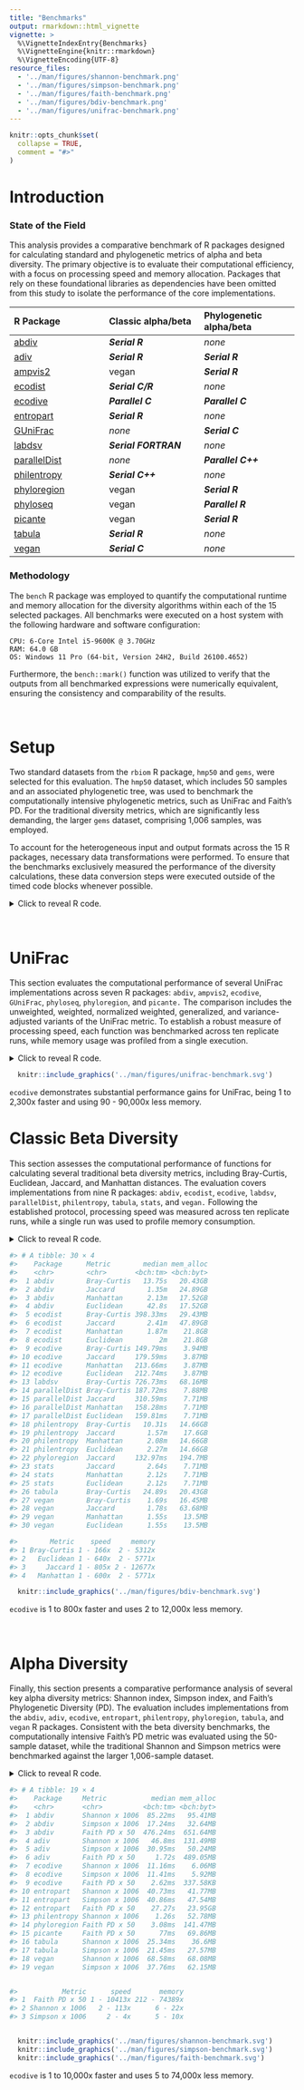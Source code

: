 ```yaml
---
title: "Benchmarks"
output: rmarkdown::html_vignette
vignette: >
  %\VignetteIndexEntry{Benchmarks}
  %\VignetteEngine{knitr::rmarkdown}
  %\VignetteEncoding{UTF-8}
resource_files:
  - '../man/figures/shannon-benchmark.png'
  - '../man/figures/simpson-benchmark.png'
  - '../man/figures/faith-benchmark.png'
  - '../man/figures/bdiv-benchmark.png'
  - '../man/figures/unifrac-benchmark.png'
---
```


```r
knitr::opts_chunk$set(
  collapse = TRUE,
  comment = "#>"
)
```


# Introduction

### State of the Field

This analysis provides a comparative benchmark of R packages designed for
calculating standard and phylogenetic metrics of alpha and beta diversity. The
primary objective is to evaluate their computational efficiency, with a focus on
processing speed and memory allocation. Packages that rely on these foundational
libraries as dependencies have been omitted from this study to isolate the
performance of the core implementations.


| R Package               | Classic alpha/beta      | Phylogenetic alpha/beta |
|:------------------------|:------------------------|:------------------------|
| [abdiv](https://doi.org/10.32614/CRAN.package.abdiv)               | ***Serial R***       | *none*             |
| [adiv](https://doi.org/10.32614/CRAN.package.adiv)                 | ***Serial R***       | ***Serial R***     |
| [ampvis2](https://github.com/KasperSkytte/ampvis2)                 | vegan                | ***Serial R***     |
| [ecodist](https://doi.org/10.32614/CRAN.package.ecodist)           | ***Serial C/R***     | *none*             |
| [ecodive](https://doi.org/10.32614/CRAN.package.ecodive)           | ***Parallel C***     | ***Parallel C***   |
| [entropart](https://doi.org/10.32614/CRAN.package.entropart)       | ***Serial R***       | *none*             |
| [GUniFrac](https://doi.org/10.32614/CRAN.package.GUniFrac)         | *none*               | ***Serial C***     |
| [labdsv](https://doi.org/10.32614/CRAN.package.labdsv)             | ***Serial FORTRAN*** | *none*             |
| [parallelDist](https://doi.org/10.32614/CRAN.package.parallelDist) | *none*               | ***Parallel C++*** |
| [philentropy](https://doi.org/10.32614/CRAN.package.philentropy)   | ***Serial C++***     | *none*             |
| [phyloregion](https://doi.org/10.32614/CRAN.package.phyloregion)   | vegan                | ***Serial R***     |
| [phyloseq](https://doi.org/doi:10.18129/B9.bioc.phyloseq)          | vegan                | ***Parallel R***   |
| [picante](https://doi.org/10.32614/CRAN.package.picante)           | vegan                | ***Serial R***     |
| [tabula](https://doi.org/10.32614/CRAN.package.tabula)             | ***Serial R***       | *none*             |
| [vegan](https://doi.org/10.32614/CRAN.package.vegan)               | ***Serial C***       | *none*             |



### Methodology

The `bench` R package was employed to quantify the computational runtime and
memory allocation for the diversity algorithms within each of the 15 selected
packages. All benchmarks were executed on a host system with the following
hardware and software configuration:

    CPU: 6-Core Intel i5-9600K @ 3.70GHz
    RAM: 64.0 GB
    OS: Windows 11 Pro (64-bit, Version 24H2, Build 26100.4652)

Furthermore, the `bench::mark()` function was utilized to verify that the
outputs from all benchmarked expressions were numerically equivalent, ensuring
the consistency and comparability of the results.


<br>


# Setup

Two standard datasets from the `rbiom` R package, `hmp50` and `gems`, were
selected for this evaluation. The `hmp50` dataset, which includes 50 samples and
an associated phylogenetic tree, was used to benchmark the computationally
intensive phylogenetic metrics, such as UniFrac and Faith's PD. For the
traditional diversity metrics, which are significantly less demanding, the
larger `gems` dataset, comprising 1,006 samples, was employed.

To account for the heterogeneous input and output formats across the 15 R
packages, necessary data transformations were performed. To ensure that the
benchmarks exclusively measured the performance of the diversity calculations,
these data conversion steps were executed outside of the timed code blocks
whenever possible.

<details>
  <summary>Click to reveal R code.</summary>

```r
install.packages('pak')

# Tools and Datasets for Benchmarking Report
pak::pkg_install(pkg = c(
  'bench', 'dplyr', 'ggplot2', 'ggrepel', 'rbiom', 'svglite' ))

# Diversity Metric Implementations
pak::pkg_install(pkg = c(
  'abdiv', 'adiv', 'ecodist', 'ecodive', 'entropart', 'GUniFrac', 
  'kasperskytte/ampvis2', 'labdsv', 'parallelDist', 'philentropy', 
  'phyloregion', 'phyloseq', 'picante', 'tabula', 'vegan' ))


# Software Versions

version$version.string
#> [1] "R version 4.5.1 (2025-06-13 ucrt)"

data.frame(ver = sapply(FUN = packageDescription, fields = 'Version', c(
  'bench', 'dplyr', 'ggplot2', 'ggrepel', 'rbiom',
  'abdiv', 'adiv', 'ecodist', 'ecodive', 'entropart', 'GUniFrac', 
  'ampvis2', 'labdsv', 'parallelDist', 'philentropy', 
  'phyloregion', 'phyloseq', 'picante', 'tabula', 'vegan' )))
#>                     ver
#> bench             1.1.4
#> dplyr             1.1.4
#> ggplot2           3.5.2
#> ggrepel           0.9.6
#> rbiom             2.2.1
#> abdiv             0.2.0
#> adiv              2.2.1
#> ecodist           2.1.3
#> ecodive           1.0.1
#> entropart        1.6-16
#> GUniFrac            1.8
#> ampvis2           2.8.9
#> labdsv            2.1-2
#> parallelDist      0.2.6
#> philentropy       0.9.0
#> phyloregion       1.0.9
#> phyloseq         1.52.0
#> picante           1.8.2
#> tabula            3.3.1
#> vegan             2.7-1

library(bench)
library(ggplot2)
library(ggrepel)
library(dplyr)

(n_cpus <- ecodive::n_cpus())
#> [1] 6

# abdiv only accepts two samples at a time
pairwise <- function (f, data, ...) {
  pairs <- utils::combn(nrow(data), 2)
  structure(
    mapply(
      FUN = function (i, j) f(data[i,], data[j,], ...), 
      i   = pairs[1,], j = pairs[2,] ),
    class  = 'dist',
    Labels = colnames(data),
    Size   = nrow(data),
    Diag   = FALSE,
    Upper  = FALSE )
}


# Remove any extraneous attributes from dist objects,
# allowing them to be compared with `all.equal()`.
cleanup <- function (x) {
  for (i in setdiff(names(attributes(x)), c('class', 'Labels', 'Size', 'Diag', 'Upper')))
    attr(x, i) <- NULL
  return (x)
}


# HMP50 dataset has 50 Samples
hmp50      <- rbiom::hmp50
hmp50_phy  <- rbiom::convert_to_phyloseq(hmp50)
hmp50_mtx  <- t(rbiom::rescale_cols(as.matrix(hmp50)))
hmp50_tree <- hmp50$tree


# GEMS dataset has 1006 Samples
gems_mtx <- t(rbiom::rescale_cols(as.matrix(rbiom::gems)))
```

</details>

<br>


# UniFrac

This section evaluates the computational performance of several UniFrac
implementations across seven R packages: `abdiv`, `ampvis2`, `ecodive`,
`GUniFrac`, `phyloseq`, `phyloregion`, and `picante.` The comparison includes
the unweighted, weighted, normalized weighted, generalized, and
variance-adjusted variants of the UniFrac metric. To establish a robust measure
of processing speed, each function was benchmarked across ten replicate runs,
while memory usage was profiled from a single execution.

<details>
  <summary>Click to reveal R code.</summary>
  
```r

## Unweighted UniFrac
u_unifrac_res <- rbind(
  
  local({
    # cluster for phyloseq
    cl <- parallel::makeCluster(n_cpus)
    doParallel::registerDoParallel(cl)
    on.exit(parallel::stopCluster(cl))
    
    bench::mark(
      iterations    = 10,
      'abdiv'       = cleanup(pairwise(abdiv::unweighted_unifrac, hmp50_mtx, hmp50_tree)),
      'ecodive'     = cleanup(ecodive::unweighted_unifrac(hmp50_mtx, hmp50_tree)),
      'GUniFrac'    = cleanup(as.dist(GUniFrac::GUniFrac(hmp50_mtx, hmp50_tree, alpha=1, verbose=FALSE)[[1]][,,2])),
      'phyloregion' = cleanup(phyloregion::unifrac(hmp50_mtx, hmp50_tree)),
      'phyloseq'    = cleanup(phyloseq::UniFrac(hmp50_phy, weighted=FALSE, normalized=FALSE, parallel=TRUE)),
      'picante'     = cleanup(picante::unifrac(hmp50_mtx, hmp50_tree)) )
  }),
  
  # ampvis2 conflicts with phyloseq cluster, so run separately
  local({
    t_hmp50_mtx <- t(hmp50_mtx)
    bench::mark(
      iterations = 10,
      'ampvis2'  = {
        cleanup(ampvis2:::dist.unifrac(t_hmp50_mtx, hmp50_tree, weighted=FALSE, normalise=FALSE, num_threads=n_cpus))
        doParallel::stopImplicitCluster() } )
  })
)

u_unifrac_res[,1:9]
#> # A tibble: 7 × 9
#>   expression       min   median `itr/sec` mem_alloc `gc/sec` n_itr  n_gc total_time
#>   <bch:expr>  <bch:tm> <bch:tm>     <dbl> <bch:byt>    <dbl> <int> <dbl>   <bch:tm>
#> 1 abdiv         14.59s      15s    0.0655    20.1GB   2.92      10   446      2.54m
#> 2 ecodive       6.36ms   6.66ms  148.       532.6KB   0         10     0    67.79ms
#> 3 GUniFrac      79.4ms  86.15ms   10.6      113.4MB   2.11      10     2   947.45ms
#> 4 phyloregion   6.96ms    7.1ms  139.       145.9MB   0         10     0    71.95ms
#> 5 phyloseq    306.89ms 325.11ms    2.85      50.9MB   0.571     10     2       3.5s
#> 6 picante        2.53s    2.56s    0.389      1.8GB   1.52      10    39     25.68s
#> 7 ampvis2        3.21s    3.64s    0.278     53.7MB   0.0309     9     1     32.34s

ggplot(u_unifrac_res, aes(x = median, y = mem_alloc)) +
  geom_point() +
  geom_label_repel(aes(label = as.character(expression))) + 
  labs(
    title = 'Unweighted UniFrac Implementations',
    subtitle = '50 sample all-vs-all benchmarking on six CPU cores',
    x = 'Median Calculation Time (log scale; n=10)', 
    y = 'Memory Allocated\n(log scale)' ) +
  theme_bw()
  
  
## Weighted UniFrac
w_unifrac_res <- rbind(
  
  local({
    # cluster for phyloseq
    cl <- parallel::makeCluster(n_cpus)
    doParallel::registerDoParallel(cl)
    on.exit(parallel::stopCluster(cl))
    
    bench::mark(
      iterations = 10,
      'abdiv'    = cleanup(pairwise(abdiv::weighted_unifrac, hmp50_mtx, hmp50_tree)),
      'ecodive'  = cleanup(ecodive::weighted_unifrac(hmp50_mtx, hmp50_tree)),
      'phyloseq' = cleanup(phyloseq::UniFrac(hmp50_phy, weighted=TRUE, normalized=FALSE, parallel=TRUE)) )
  }),
  
  # ampvis2 conflicts with phyloseq cluster, so run separately
  local({
    t_hmp50_mtx <- t(hmp50_mtx)
    bench::mark(
      iterations = 10,
      'ampvis2'  = {
        cleanup(ampvis2:::dist.unifrac(t_hmp50_mtx, hmp50_tree, weighted=TRUE, normalise=FALSE, num_threads=n_cpus))
        doParallel::stopImplicitCluster() } )
  })
)


## Weighted Normalized UniFrac
wn_unifrac_res <- rbind(
  
  local({
    # cluster for phyloseq
    cl <- parallel::makeCluster(n_cpus)
    doParallel::registerDoParallel(cl)
    on.exit(parallel::stopCluster(cl))
    
    bench::mark(
      iterations = 10,
      'abdiv'    = cleanup(pairwise(abdiv::weighted_normalized_unifrac, hmp50_mtx, hmp50_tree)),
      'ecodive'  = cleanup(ecodive::normalized_unifrac(hmp50_mtx, hmp50_tree)),
      'GUniFrac' = cleanup(as.dist(GUniFrac::GUniFrac(hmp50_mtx, hmp50_tree, alpha=1, verbose=FALSE)[[1]][,,1])),
      'phyloseq' = cleanup(phyloseq::UniFrac(hmp50_phy, weighted=TRUE, normalized=TRUE, parallel=TRUE)) )
  }),
  
  # ampvis2 conflicts with phyloseq cluster, so run separately
  local({
    t_hmp50_mtx <- t(hmp50_mtx)
    bench::mark(
      iterations = 10,
      'ampvis2'  = {
        cleanup(ampvis2:::dist.unifrac(t_hmp50_mtx, hmp50_tree, weighted=TRUE, normalise=TRUE, num_threads=n_cpus))
        doParallel::stopImplicitCluster() } )
  })
)


## Weighted Normalized UniFrac
g_unifrac_res <- rbind(
  
  local({
    # cluster for phyloseq
    cl <- parallel::makeCluster(n_cpus)
    doParallel::registerDoParallel(cl)
    on.exit(parallel::stopCluster(cl))
    
    bench::mark(
      iterations = 10,
      'abdiv'    = cleanup(pairwise(abdiv::generalized_unifrac, hmp50_mtx, hmp50_tree, alpha=0.5)),
      'ecodive'  = cleanup(ecodive::generalized_unifrac(hmp50_mtx, hmp50_tree, alpha=0.5)),
      'GUniFrac' = cleanup(as.dist(GUniFrac::GUniFrac(hmp50_mtx, hmp50_tree, alpha=0.5, verbose=FALSE)[[1]][,,1])) )
  })
)


## Variance Adjusted UniFrac
va_unifrac_res <- rbind(
  
  local({
    # cluster for phyloseq
    cl <- parallel::makeCluster(n_cpus)
    doParallel::registerDoParallel(cl)
    on.exit(parallel::stopCluster(cl))
    
    bench::mark(
      iterations = 10,
      'abdiv'    = cleanup(pairwise(abdiv::variance_adjusted_unifrac, hmp50_mtx, hmp50_tree)),
      'ecodive'  = cleanup(ecodive::variance_adjusted_unifrac(hmp50_mtx, hmp50_tree)) )
  })
)


unifrac_res <- bind_rows(
    mutate(u_unifrac_res,  `UniFrac Variant` = 'Unweighted'),
    mutate(w_unifrac_res,  `UniFrac Variant` = 'Weighted'),
    mutate(wn_unifrac_res, `UniFrac Variant` = 'Weighted Normalized'),
    mutate(g_unifrac_res,  `UniFrac Variant` = 'Generalized'),
    mutate(va_unifrac_res, `UniFrac Variant` = 'Variance Adjusted') ) %>%
  mutate(Package = as.character(expression)) %>%
  select(Package, `UniFrac Variant`, median, mem_alloc) %>%
  arrange(Package)
  
saveRDS(unifrac_res, 'benchmark/unifrac_res.rds')
```

```r
unifrac_res <- readRDS('../benchmark/unifrac_res.rds')

# print(unifrac_res, n = Inf)
# 
# 
# # How much faster and more memory efficient is ecodive?
# plyr::ddply(unifrac_res, as.name('UniFrac Variant'), function (x) {
#   x[['median']]    <- as.numeric(x[['median']])
#   x[['mem_alloc']] <- as.numeric(x[['mem_alloc']])
#   ecodive <- as.list(x[x[['Package']] == 'ecodive',])
#   x       <- x[x[['Package']] != 'ecodive',]
#   data.frame(
#     speed  = paste0(paste(collapse=' - ', round(range(x$median    / ecodive$median))), 'x'),
#     memory = paste0(paste(collapse=' - ', round(range(x$mem_alloc / ecodive$mem_alloc))), 'x') )
# })


# ggplot(unifrac_res, aes(x = median, y = mem_alloc)) +
#   geom_point(aes(shape = `UniFrac Variant`), size = 2) +
#   geom_label_repel(
#     data          = ~subset(., `UniFrac Variant` == 'Unweighted'),
#     mapping       = aes(label = Package, fontface = ifelse(Package == 'ecodive', 2, 1)),
#     direction     = 'y', 
#     box.padding   = 0.4,
#     point.padding = 10,
#     seed          = 2,
#     min.segment.length = Inf ) + 
#   scale_shape(solid = FALSE) + 
#   bench::scale_x_bench_time(limits = c(.004, 20), breaks = c(.01, .1, 1, 10)) +
#   scale_y_log10(limits = 10^c(4.5,11.5), labels = scales::label_bytes()) +
#   labs(
#     title = 'UniFrac Implementations',
#     subtitle = 'All-vs-all 50 sample benchmarking on six CPU cores',
#     x = 'Median Calculation Time (log scale; n=10)', 
#     y = 'Memory Allocated\n(log scale; n=1)' ) +
#   theme_bw(base_size = 12) +
#   theme(axis.title.x = element_text(margin = margin(t = 10)))
```

</details>

```r
  knitr::include_graphics('../man/figures/unifrac-benchmark.svg')
```

`ecodive` demonstrates substantial performance gains for UniFrac, being 1 to 2,300x faster and using 90 - 90,000x less memory.
<br>


# Classic Beta Diversity

This section assesses the computational performance of functions for calculating
several traditional beta diversity metrics, including Bray-Curtis, Euclidean,
Jaccard, and Manhattan distances. The evaluation covers implementations from
nine R packages: `abdiv`, `ecodist`, `ecodive`, `labdsv`, `parallelDist`,
`philentropy`, `tabula`, `stats`, and `vegan.` Following the established
protocol, processing speed was measured across ten replicate runs, while a
single run was used to profile memory consumption.


<details>
  <summary>Click to reveal R code.</summary>

```r
bray_curtis_res <- bench::mark(
  iterations = 10,
  'abdiv'        = cleanup(pairwise(abdiv::bray_curtis, gems_mtx)),
  'ecodist'      = cleanup(ecodist::bcdist(gems_mtx)),
  'ecodive'      = cleanup(ecodive::bray(gems_mtx, rescale = FALSE)),
  'labdsv'       = cleanup(labdsv::dsvdis(gems_mtx, 'bray/curtis')),
  'parallelDist' = cleanup(parallelDist::parallelDist(gems_mtx, 'bray')),
  'philentropy'  = cleanup(philentropy::distance(gems_mtx, 'sorensen', test.na = FALSE, use.row.names = TRUE, as.dist.obj = TRUE, mute.message = TRUE)),
  'tabula'       = cleanup(1 - pairwise(tabula::index_bray, gems_mtx)),
  'vegan'        = cleanup(vegan::vegdist(gems_mtx, 'bray')) )

jaccard_res <- bench::mark(
  iterations = 10,
  'abdiv'        = cleanup(pairwise(abdiv::jaccard, gems_mtx)),
  'ecodist'      = cleanup(ecodist::distance(gems_mtx, 'jaccard')),
  'ecodive'      = cleanup(ecodive::jaccard(gems_mtx)),
  'parallelDist' = cleanup(parallelDist::parallelDist(gems_mtx, 'binary')),
  'philentropy'  = cleanup(philentropy::distance(gems_mtx > 0, 'jaccard', test.na = FALSE, use.row.names = TRUE, as.dist.obj = TRUE, mute.message = TRUE)),
  'phyloregion'  = cleanup(phyloregion::beta_diss(gems_mtx, 'jaccard')$beta.jac),
  'stats'        = cleanup(stats::dist(gems_mtx, 'binary')),
  'vegan'        = cleanup(vegan::vegdist(gems_mtx, 'jaccard', binary = TRUE)) )

manhattan_res <- bench::mark(
  iterations = 10,
  'abdiv'        = cleanup(pairwise(abdiv::manhattan, gems_mtx)),
  'ecodist'      = cleanup(ecodist::distance(gems_mtx, 'manhattan')),
  'ecodive'      = cleanup(ecodive::manhattan(gems_mtx, rescale = FALSE)),
  'parallelDist' = cleanup(parallelDist::parallelDist(gems_mtx, 'manhattan')),
  'philentropy'  = cleanup(philentropy::distance(gems_mtx, 'manhattan', test.na = FALSE, use.row.names = TRUE, as.dist.obj = TRUE, mute.message = TRUE)),
  'stats'        = cleanup(stats::dist(gems_mtx, 'manhattan')),
  'vegan'        = cleanup(vegan::vegdist(gems_mtx, 'manhattan')) )

euclidean_res <- bench::mark(
  iterations = 10,
  'abdiv'        = cleanup(pairwise(abdiv::euclidean, gems_mtx)),
  'ecodist'      = cleanup(ecodist::distance(gems_mtx, 'euclidean')),
  'ecodive'      = cleanup(ecodive::euclidean(gems_mtx, rescale = FALSE)),
  'parallelDist' = cleanup(parallelDist::parallelDist(gems_mtx, 'euclidean')),
  'philentropy'  = cleanup(philentropy::distance(gems_mtx, 'euclidean', test.na = FALSE, use.row.names = TRUE, as.dist.obj = TRUE, mute.message = TRUE)),
  'stats'        = cleanup(stats::dist(gems_mtx, 'euclidean')),
  'vegan'        = cleanup(vegan::vegdist(gems_mtx, 'euclidean')) )

bdiv_res <- bind_rows(
    mutate(bray_curtis_res, Metric = 'Bray-Curtis'),
    mutate(jaccard_res,     Metric = 'Jaccard'),
    mutate(manhattan_res,   Metric = 'Manhattan'),
    mutate(euclidean_res,   Metric = 'Euclidean') ) %>%
  mutate(Package = as.character(expression)) %>%
  select(Package, Metric, median, mem_alloc) %>%
  arrange(Package)
  
saveRDS(bdiv_res, 'benchmark/bdiv_res.rds')


print(bdiv_res, n = Inf)


# How much faster and more memory efficient is ecodive?
plyr::ddply(bdiv_res, 'Metric', function (x) {
  x[['median']]    <- as.numeric(x[['median']])
  x[['mem_alloc']] <- as.numeric(x[['mem_alloc']])
  ecodive <- as.list(x[x[['Package']] == 'ecodive',])
  x       <- x[x[['Package']] != 'ecodive',]
  data.frame(
    speed  = paste0(paste(collapse=' - ', round(range(x$median    / ecodive$median))), 'x'),
    memory = paste0(paste(collapse=' - ', round(range(x$mem_alloc / ecodive$mem_alloc))), 'x') )
})


ggplot(bdiv_res, aes(x = median, y = mem_alloc)) +
  geom_point() +
  geom_label_repel(
    mapping   = aes(label = Package, fontface = ifelse(Package == 'ecodive', 2, 1)), 
    direction = 'y', 
    seed      = 5 ) + 
  facet_wrap('Metric', ncol = 1, scales = 'free_y') + 
  bench::scale_x_bench_time(limits = c(.1, 180), breaks = c(.1, .3, 1, 3, 10, 30, 60, 180)) +
  scale_y_log10(limits = 10^c(5,12), labels = scales::label_bytes()) +
  labs(
    title = 'Beta Diversity Implementations',
    subtitle = 'All-vs-all 1,006 sample benchmarking on six CPU cores',
    x = 'Median Calculation Time (log scale; n=10)', 
    y = 'Memory Allocated\n(log scale; n=1)' ) +
  theme_bw(base_size = 12) +
  theme(axis.title.x = element_text(margin = margin(t = 10)))


ggplot(subset(bdiv_res, Metric == 'Bray-Curtis'), aes(x = median, y = mem_alloc)) +
  geom_point() +
  geom_label_repel(
    mapping   = aes(label = Package, fontface = ifelse(Package == 'ecodive', 2, 1)), 
    direction = 'y', 
    seed      = 1 ) + 
  bench::scale_x_bench_time(limits = c(.1, 61), breaks = c(.1, 1, 10, 60)) +
  scale_y_log10(limits = 10^c(5,11.5), labels = scales::label_bytes()) +
  labs(
    title = 'Bray-Curtis Dissimilarity Implementations',
    subtitle = 'All-vs-all 1,006 sample benchmarking on six CPU cores',
    x = 'Median Calculation Time (log scale; n=10)', 
    y = 'Memory Allocated\n(log scale; n=1)' ) +
  theme_bw(base_size = 12) +
  theme(axis.title.x = element_text(margin = margin(t = 10)))
```

</details>

```r
#> # A tibble: 30 × 4
#>    Package      Metric        median mem_alloc
#>    <chr>        <chr>       <bch:tm> <bch:byt>
#>  1 abdiv        Bray-Curtis   13.75s   20.43GB
#>  2 abdiv        Jaccard        1.35m   24.89GB
#>  3 abdiv        Manhattan      2.13m   17.52GB
#>  4 abdiv        Euclidean      42.8s   17.52GB
#>  5 ecodist      Bray-Curtis 398.33ms   29.43MB
#>  6 ecodist      Jaccard        2.41m   47.89GB
#>  7 ecodist      Manhattan      1.87m    21.8GB
#>  8 ecodist      Euclidean         2m    21.8GB
#>  9 ecodive      Bray-Curtis 149.79ms    3.94MB
#> 10 ecodive      Jaccard     179.59ms    3.87MB
#> 11 ecodive      Manhattan   213.66ms    3.87MB
#> 12 ecodive      Euclidean   212.74ms    3.87MB
#> 13 labdsv       Bray-Curtis 726.73ms   68.16MB
#> 14 parallelDist Bray-Curtis 187.72ms    7.88MB
#> 15 parallelDist Jaccard     310.59ms    7.71MB
#> 16 parallelDist Manhattan   158.28ms    7.71MB
#> 17 parallelDist Euclidean   159.81ms    7.71MB
#> 18 philentropy  Bray-Curtis   10.31s   14.66GB
#> 19 philentropy  Jaccard        1.57m    17.6GB
#> 20 philentropy  Manhattan      2.08m   14.66GB
#> 21 philentropy  Euclidean      2.27m   14.66GB
#> 22 phyloregion  Jaccard     132.97ms   194.7MB
#> 23 stats        Jaccard        2.64s    7.71MB
#> 24 stats        Manhattan      2.12s    7.71MB
#> 25 stats        Euclidean      2.12s    7.71MB
#> 26 tabula       Bray-Curtis   24.89s   20.43GB
#> 27 vegan        Bray-Curtis    1.69s   16.45MB
#> 28 vegan        Jaccard        1.78s   63.68MB
#> 29 vegan        Manhattan      1.55s    13.5MB
#> 30 vegan        Euclidean      1.55s    13.5MB

#>        Metric    speed     memory
#> 1 Bray-Curtis 1 - 166x  2 - 5312x
#> 2   Euclidean 1 - 640x  2 - 5771x
#> 3     Jaccard 1 - 805x 2 - 12677x
#> 4   Manhattan 1 - 600x  2 - 5771x

  knitr::include_graphics('../man/figures/bdiv-benchmark.svg')
```

`ecodive` is 1 to 800x faster and uses 2 to 12,000x less memory.

<br>


# Alpha Diversity

Finally, this section presents a comparative performance analysis of several key
alpha diversity metrics: Shannon index, Simpson index, and Faith's Phylogenetic
Diversity (PD). The evaluation includes implementations from the `abdiv`,
`adiv`, `ecodive`, `entropart`, `philentropy`, `phyloregion`, `tabula`, and
`vegan` R packages. Consistent with the beta diversity benchmarks, the
computationally intensive Faith's PD metric was evaluated using the 50-sample
dataset, while the traditional Shannon and Simpson metrics were benchmarked
against the larger 1,006-sample dataset.

<details>
  <summary>Click to reveal R code.</summary>

```r

shannon_res <- bench::mark(
  iterations  = 10,
  'abdiv'       = apply(gems_mtx, 1L, abdiv::shannon),
  'adiv'        = adiv::speciesdiv(gems_mtx, 'Shannon')[,1],
  'ecodive'     = ecodive::shannon(gems_mtx),
  'entropart'   = apply(gems_mtx, 1L, entropart::Shannon, CheckArguments = FALSE),
  'philentropy' = apply(gems_mtx, 1L, philentropy::H, unit = 'log'),
  'tabula'      = apply(gems_mtx, 1L, tabula::index_shannon),
  'vegan'       = vegan::diversity(gems_mtx, 'shannon') )

simpson_res <- bench::mark(
  iterations  = 10,
  'abdiv'     = apply(gems_mtx, 1L, abdiv::simpson),
  'adiv'      = adiv::speciesdiv(gems_mtx, 'GiniSimpson')[,1],
  'ecodive'   = ecodive::simpson(gems_mtx),
  'entropart' = apply(gems_mtx, 1L, entropart::Simpson, CheckArguments = FALSE),
  'tabula'    = 1 - apply(gems_mtx, 1L, tabula::index_simpson),
  'vegan'     = vegan::diversity(gems_mtx, 'simpson') )

faith_res <- bench::mark(
  iterations    = 10,
  check         = FALSE, # entropart has incorrect output on non-ultrametric tree
  'abdiv'       = apply(hmp50_mtx, 1L, abdiv::faith_pd, hmp50_tree),
  'adiv'        = apply(hmp50_mtx, 1L, \(x) adiv::EH(hmp50_tree, colnames(hmp50_mtx)[x > 0])),
  'ecodive'     = ecodive::faith(hmp50_mtx, hmp50_tree),
  'entropart'   = apply(hmp50_mtx, 1L, entropart::PDFD, hmp50_tree, CheckArguments = FALSE),
  'phyloregion' = phyloregion::PD(hmp50_mtx, hmp50_tree),
  'picante'     = as.matrix(picante::pd(hmp50_mtx, hmp50_tree))[,'PD'] )

adiv_res <- bind_rows(
    mutate(shannon_res, Metric = 'Shannon x 1006'),
    mutate(simpson_res, Metric = 'Simpson x 1006'),
    mutate(faith_res,   Metric = 'Faith PD x 50') ) %>%
  mutate(Package = as.character(expression)) %>%
  select(Package, Metric, median, mem_alloc) %>%
  arrange(Package)
  
saveRDS(adiv_res, 'benchmark/adiv_res.rds')


print(adiv_res, n = Inf)


# How much faster and more memory efficient is ecodive?
plyr::ddply(adiv_res, 'Metric', function (x) {
  x[['median']]    <- as.numeric(x[['median']])
  x[['mem_alloc']] <- as.numeric(x[['mem_alloc']])
  ecodive <- as.list(x[x[['Package']] == 'ecodive',])
  x       <- x[x[['Package']] != 'ecodive',]
  data.frame(
    speed  = paste0(paste(collapse=' - ', round(range(x$median    / ecodive$median))), 'x'),
    memory = paste0(paste(collapse=' - ', round(range(x$mem_alloc / ecodive$mem_alloc))), 'x') )
})


ggplot(subset(adiv_res, Metric == 'Shannon x 1006'), aes(x = median, y = mem_alloc)) +
  geom_point(size = 2) +
  geom_label_repel(
    mapping   = aes(label = Package, fontface = ifelse(Package == 'ecodive', 2, 1)), 
    direction = 'y', 
    seed      = 10 ) + 
  bench::scale_x_bench_time(limits = c(.008, 2), breaks = c(.01, .025, .05, .1, .25, .5, 1)) +
  scale_y_log10(limits = 10^c(6.5,8.5), labels = scales::label_bytes()) +
  labs(
    title = 'Shannon Diversity Index Implementations',
    subtitle = '1,006 sample benchmarking on six CPU cores',
    x = 'Median Calculation Time (log scale; n=10)', 
    y = 'Memory Allocated\n(log scale; n=1)' ) +
  theme_bw(base_size = 12) +
  theme(axis.title.x = element_text(margin = margin(t = 10)))


ggplot(subset(adiv_res, Metric == 'Simpson x 1006'), aes(x = median, y = mem_alloc)) +
  geom_point(size = 2) +
  geom_label_repel(
    mapping   = aes(label = Package, fontface = ifelse(Package == 'ecodive', 2, 1)), 
    direction = 'y', 
    seed      = 10 ) + 
  bench::scale_x_bench_time(limits = c(.01, .05), breaks = c(.01, .015, .025, .05)) +
  scale_y_log10(limits = 10^c(6.5,8.5), labels = scales::label_bytes()) +
  labs(
    title = 'Gini-Simpson Index Implementations',
    subtitle = '1,006 sample benchmarking on six CPU cores',
    x = 'Median Calculation Time (log scale; n=10)', 
    y = 'Memory Allocated\n(log scale; n=1)' ) +
  theme_bw(base_size = 12) +
  theme(axis.title.x = element_text(margin = margin(t = 10)))
  
  
ggplot(subset(adiv_res, Metric == 'Faith PD x 50'), aes(x = median, y = mem_alloc)) +
  geom_point(size = 2) +
  geom_label_repel(
    mapping   = aes(label = Package, fontface = ifelse(Package == 'ecodive', 2, 1)), 
    direction = 'y', 
    seed      = 10 ) + 
  bench::scale_x_bench_time(limits = c(.002, 35), breaks = c(.01, .1, 1, 10)) +
  scale_y_log10(limits = 10^c(5,10.6), labels = scales::label_bytes()) +
  labs(
    title = 'Faith\'s Phylogenetic Diversity Implementations',
    subtitle = '50 sample benchmarking on six CPU cores',
    x = 'Median Calculation Time (log scale; n=10)', 
    y = 'Memory Allocated\n(log scale; n=1)' ) +
  theme_bw(base_size = 12) +
  theme(axis.title.x = element_text(margin = margin(t = 10)))
```

</details>

```r
#> # A tibble: 19 × 4
#>    Package     Metric           median mem_alloc
#>    <chr>       <chr>          <bch:tm> <bch:byt>
#>  1 abdiv       Shannon x 1006  85.22ms   95.41MB
#>  2 abdiv       Simpson x 1006  17.24ms   32.64MB
#>  3 abdiv       Faith PD x 50  476.24ms  651.64MB
#>  4 adiv        Shannon x 1006   46.8ms  131.49MB
#>  5 adiv        Simpson x 1006  30.95ms   50.24MB
#>  6 adiv        Faith PD x 50     1.72s  489.05MB
#>  7 ecodive     Shannon x 1006  11.16ms    6.06MB
#>  8 ecodive     Simpson x 1006  11.41ms    5.92MB
#>  9 ecodive     Faith PD x 50    2.62ms  337.58KB
#> 10 entropart   Shannon x 1006  40.73ms   41.77MB
#> 11 entropart   Simpson x 1006  40.86ms   47.54MB
#> 12 entropart   Faith PD x 50    27.27s   23.95GB
#> 13 philentropy Shannon x 1006    1.26s   52.78MB
#> 14 phyloregion Faith PD x 50    3.08ms  141.47MB
#> 15 picante     Faith PD x 50      77ms   69.86MB
#> 16 tabula      Shannon x 1006  25.34ms    36.6MB
#> 17 tabula      Simpson x 1006  21.45ms   27.57MB
#> 18 vegan       Shannon x 1006  68.58ms   68.08MB
#> 19 vegan       Simpson x 1006  37.76ms   62.15MB


#>           Metric      speed       memory
#> 1  Faith PD x 50 1 - 10413x 212 - 74389x
#> 2 Shannon x 1006   2 - 113x      6 - 22x
#> 3 Simpson x 1006     2 - 4x      5 - 10x


  knitr::include_graphics('../man/figures/shannon-benchmark.svg')
  knitr::include_graphics('../man/figures/simpson-benchmark.svg')
  knitr::include_graphics('../man/figures/faith-benchmark.svg')
```

`ecodive` is 1 to 10,000x faster and uses 5 to 74,000x less memory.






